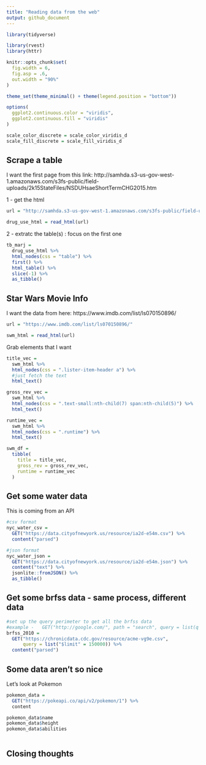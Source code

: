 ```yaml
---
title: "Reading data from the web"
output: github_document
---
```


```r
library(tidyverse)

library(rvest)
library(httr)

knitr::opts_chunk$set(
  fig.width = 6,
  fig.asp = .6,
  out.width = "90%"
)

theme_set(theme_minimal() + theme(legend.position = "bottom"))

options(
  ggplot2.continuous.color = "viridis",
  ggplot2.continuous.fill = "viridis"
)

scale_color_discrete = scale_color_viridis_d
scale_fill_discrete = scale_fill_viridis_d
```

## Scrape a table

I want the first page from this link: http://samhda.s3-us-gov-west-1.amazonaws.com/s3fs-public/field-uploads/2k15StateFiles/NSDUHsaeShortTermCHG2015.htm

1 - get the html

```r
url = "http://samhda.s3-us-gov-west-1.amazonaws.com/s3fs-public/field-uploads/2k15StateFiles/NSDUHsaeShortTermCHG2015.htm"

drug_use_html = read_html(url)

```

2 - extratc the table(s) : focus on the first one

```r
tb_marj = 
  drug_use_html %>% 
  html_nodes(css = "table") %>% 
  first() %>% 
  html_table() %>% 
  slice(-1) %>% 
  as_tibble()

```


## Star Wars Movie Info

I want the data from here: https://www.imdb.com/list/ls070150896/

```r
url = "https://www.imdb.com/list/ls070150896/"

swm_html = read_html(url)

```

Grab elements that I want

```r
title_vec = 
  swm_html %>% 
  html_nodes(css = ".lister-item-header a") %>% 
  #just fetch the text
  html_text()

gross_rev_vec = 
  swm_html %>% 
  html_nodes(css = ".text-small:nth-child(7) span:nth-child(5)") %>% 
  html_text()

runtime_vec = 
  swm_html %>% 
  html_nodes(css = ".runtime") %>% 
  html_text()

swm_df = 
  tibble(
    title = title_vec,
    gross_rev = gross_rev_vec,
    runtime = runtime_vec
  )

```

## Get some water data

This is coming from an API

```r
#csv format
nyc_water_csv = 
  GET("https://data.cityofnewyork.us/resource/ia2d-e54m.csv") %>% 
  content("parsed")

#json format
nyc_water_json = 
  GET("https://data.cityofnewyork.us/resource/ia2d-e54m.json") %>% 
  content("text") %>% 
  jsonlite::fromJSON() %>% 
  as_tibble()
```


## Get some brfss data - same process, different data

```r
#set up the query perimeter to get all the brfss data
#example -   GET("http://google.com/", path = "search", query = list(q = "ham"))
brfss_2010 = 
  GET("https://chronicdata.cdc.gov/resource/acme-vg9e.csv",
      query = list("$limit" = 150000)) %>% 
  content("parsed")

```


## Some data aren't so nice

Let's look at Pokemon

```r
pokemon_data =
  GET("https://pokeapi.co/api/v2/pokemon/1") %>% 
  content

pokemon_data$name
pokemon_data$height
pokemon_data$abilities



```


## Closing thoughts












